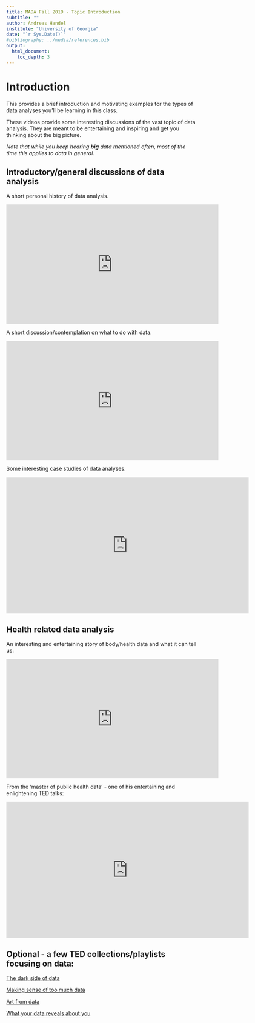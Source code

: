 ---
title: MADA Fall 2019 - Topic Introduction 
subtitle: ""
author: Andreas Handel
institute: "University of Georgia"
date: "`r Sys.Date()`"
#bibliography: ../media/references.bib
output: 
  html_document:
    toc_depth: 3
---

# Introduction
This provides a brief introduction and motivating examples for the types of data analyses you'll be learning in this class.

These videos provide some interesting discussions of the vast topic of data analysis. They are meant to be entertaining and inspiring and get you thinking about the big picture.

_Note that while you keep hearing __big__ data mentioned often, most of the time this applies to data in general._


## Introductory/general discussions of data analysis
A short personal history of data analysis.
<p>
<iframe width="560" height="315" src="https://www.youtube.com/embed/na124KLSJl4" frameborder="0" allowfullscreen></iframe>
</p>

A short discussion/contemplation on what to do with data. 
<p>
<iframe width="560" height="315" src="https://www.youtube.com/embed/AWPrOvzzqZk" frameborder="0" allowfullscreen></iframe>
</p>

Some interesting case studies of data analyses.
<p>
<iframe src="https://embed.ted.com/talks/sebastian_wernicke_how_to_use_data_to_make_a_hit_tv_show" width="640" height="360" frameborder="0" scrolling="no" webkitAllowFullScreen mozallowfullscreen allowFullScreen></iframe>
</p>

## Health related data analysis

An interesting and entertaining story of body/health data and what it can tell us:
<p>
<iframe width="560" height="315" src="https://www.youtube.com/embed/_GMVTJ9ZKVc" frameborder="0" allowfullscreen></iframe>
</p>

From the 'master of public health data' - one of his entertaining and enlightening TED talks:
<p>
<iframe src="https://embed.ted.com/talks/hans_rosling_at_state" width="640" height="360" frameborder="0" scrolling="no" webkitAllowFullScreen mozallowfullscreen allowFullScreen></iframe>
</p>


## Optional - a few TED collections/playlists focusing on data:

[The dark side of data](http://www.ted.com/playlists/130/the_dark_side_of_data)

[Making sense of too much data](http://www.ted.com/playlists/56/making_sense_of_too_much_data)

[Art from data](http://www.ted.com/playlists/201/art_from_data)

[What your data reveals about you](http://www.ted.com/playlists/374/what_your_data_reveals_about_y)



